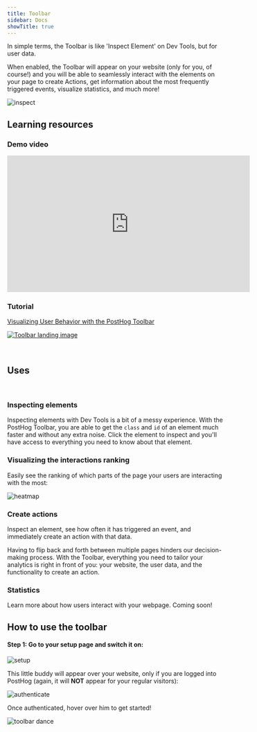 ```yaml
---
title: Toolbar
sidebar: Docs
showTitle: true
---
```


<FeatureAvailability allPlans />

In simple terms, the Toolbar is like 'Inspect Element' on Dev Tools, but for user data.

When enabled, the Toolbar will appear on your website (only for you, of course!) and you will be able to seamlessly interact with the elements on your page to create Actions, get information about the most frequently triggered events, visualize statistics, and much more! 

![inspect](../../images/casts/inspect.gif)

## Learning resources

### Demo video

<iframe width="560" height="315" src="https://www.youtube.com/embed/LD5TsEs5G-o" frameborder="0" allow="accelerometer; autoplay; clipboard-write; encrypted-media; gyroscope; picture-in-picture" allowfullscreen></iframe>

### Tutorial

[Visualizing User Behavior with the PostHog Toolbar](/docs/tutorials/toolbar)

[![Toolbar landing image](../../images/tutorials/banners/toolbar.png)
](/docs/tutorials/toolbar)

<br />

## Uses

<BorderWrapper>
    <Quote
        imageSource="/images/customers/andy.jpeg"
        size="md"
        name="Andy Su"
        title="Founder and CEO, Pry"
        quote={`“Recently we saw people were clicking a Docs link in our footer. Nothing else in the footer, just that button. Spotting that with heatmaps in the toolbar helped us know we needed to surface that link somewhere else and pushed us to put it in the main navigation.”`}
    />
</BorderWrapper>

<br />

### Inspecting elements

Inspecting elements with Dev Tools is a bit of a messy experience. With the PostHog Toolbar, you are able to get the `class` and `id` of an element much faster and without any extra noise. Click the element to inspect and you'll have access to everything you need to know about that element.
<br />


### Visualizing the interactions ranking

Easily see the ranking of which parts of the page your users are interacting with the most:

![heatmap](../../images/casts/heatmap.gif)
<br />

### Create actions

Inspect an element, see how often it has triggered an event, and immediately create an action with that data.

Having to flip back and forth between multiple pages hinders our decision-making process. With the Toolbar, everything you need to tailor your analytics is right in front of you: your website, the user data, and the functionality to create an action.

### Statistics

Learn more about how users interact with your webpage. Coming soon!

## How to use the toolbar

#### Step 1: Go to your setup page and switch it on:

![setup](../../images/casts/setup.gif)

This little buddy will appear over your website, only if you are logged into PostHog (again, it will **NOT** appear for your regular visitors):

![authenticate](../../images/casts/authenticate.gif)

Once authenticated, hover over him to get started!

![toolbar dance](../../images/casts/dance.gif)
